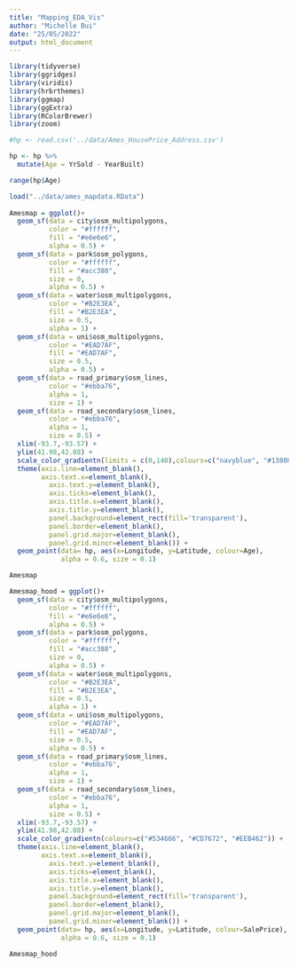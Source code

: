 ```yaml
---
title: "Mapping_EDA_Vis"
author: "Michelle Bui"
date: "25/05/2022"
output: html_document
---
```


```r
library(tidyverse)
library(ggridges)
library(viridis)
library(hrbrthemes)
library(ggmap)
library(ggExtra)
library(RColorBrewer)
library(zoom)


```


```r

#hp <- read.csv('../data/Ames_HousePrice_Address.csv')

hp <- hp %>% 
  mutate(Age = YrSold - YearBuilt)

range(hp$Age)


```


```r
load("../data/ames_mapdata.RData")
  
Amesmap = ggplot()+
  geom_sf(data = city$osm_multipolygons,
          color = "#ffffff",
          fill = "#e6e6e6",
          alpha = 0.5) +
  geom_sf(data = park$osm_polygons,
          color = "#ffffff",
          fill = "#acc388",
          size = 0,
          alpha = 0.5) +
  geom_sf(data = water$osm_multipolygons,
          color = "#B2E3EA",
          fill = "#B2E3EA",
          size = 0.5,
          alpha = 1) +
  geom_sf(data = uni$osm_multipolygons,
          color = "#EAD7AF",
          fill = "#EAD7AF",
          size = 0.5,
          alpha = 0.5) +
  geom_sf(data = road_primary$osm_lines,
          color = "#ebba76",
          alpha = 1,
          size = 1) +
  geom_sf(data = road_secondary$osm_lines,
          color = "#ebba76",
          alpha = 1,
          size = 0.5) +
  xlim(-93.7,-93.57) +
  ylim(41.98,42.08) + 
  scale_color_gradientn(limits = c(0,140),colours=c("navyblue", "#138086", "#EEB462")) + 
  theme(axis.line=element_blank(), 
        axis.text.x=element_blank(), 
          axis.text.y=element_blank(),
          axis.ticks=element_blank(),
          axis.title.x=element_blank(),
          axis.title.y=element_blank(),
          panel.background=element_rect(fill='transparent'),
          panel.border=element_blank(),
          panel.grid.major=element_blank(),
          panel.grid.minor=element_blank()) + 
  geom_point(data= hp, aes(x=Longitude, y=Latitude, colour=Age),
             alpha = 0.6, size = 0.1) 

Amesmap
```
```r

Amesmap_hood = ggplot()+
  geom_sf(data = city$osm_multipolygons,
          color = "#ffffff",
          fill = "#e6e6e6",
          alpha = 0.5) +
  geom_sf(data = park$osm_polygons,
          color = "#ffffff",
          fill = "#acc388",
          size = 0,
          alpha = 0.5) +
  geom_sf(data = water$osm_multipolygons,
          color = "#B2E3EA",
          fill = "#B2E3EA",
          size = 0.5,
          alpha = 1) +
  geom_sf(data = uni$osm_multipolygons,
          color = "#EAD7AF",
          fill = "#EAD7AF",
          size = 0.5,
          alpha = 0.5) +
  geom_sf(data = road_primary$osm_lines,
          color = "#ebba76",
          alpha = 1,
          size = 1) +
  geom_sf(data = road_secondary$osm_lines,
          color = "#ebba76",
          alpha = 1,
          size = 0.5) +
  xlim(-93.7,-93.57) +
  ylim(41.98,42.08) + 
  scale_color_gradientn(colours=c("#534666", "#CD7672", "#EEB462")) + 
  theme(axis.line=element_blank(), 
        axis.text.x=element_blank(), 
          axis.text.y=element_blank(),
          axis.ticks=element_blank(),
          axis.title.x=element_blank(),
          axis.title.y=element_blank(),
          panel.background=element_rect(fill='transparent'),
          panel.border=element_blank(),
          panel.grid.major=element_blank(),
          panel.grid.minor=element_blank()) + 
  geom_point(data= hp, aes(x=Longitude, y=Latitude, colour=SalePrice),
             alpha = 0.6, size = 0.1) 

Amesmap_hood

```



